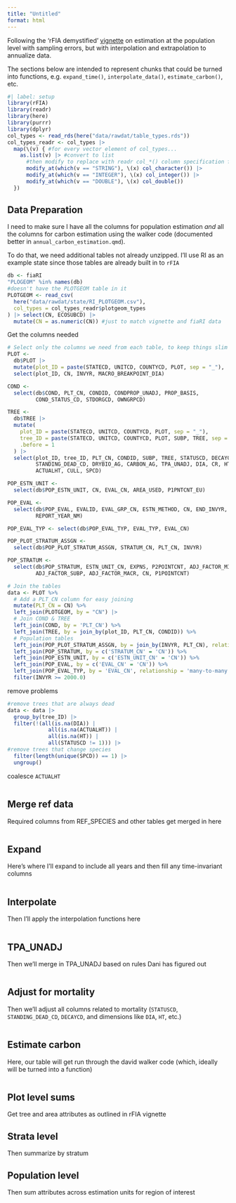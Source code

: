 ```yaml
---
title: "Untitled"
format: html
---
```


Following the 'rFIA demystified' [vignette](https://doserlab.com/files/rfia/articles/fiademystified#with-sampling-errors) on estimation at the population level with sampling errors, but with interpolation and extrapolation to annualize data.

The sections below are intended to represent chunks that could be turned into functions, e.g. `expand_time()`, `interpolate_data()`, `estimate_carbon()`, etc.

```r
#| label: setup
library(rFIA)
library(readr)
library(here)
library(purrr)
library(dplyr)
col_types <- read_rds(here("data/rawdat/table_types.rds"))
col_types_readr <- col_types |> 
  map(\(v) { #for every vector element of col_types...
    as.list(v) |> #convert to list
      #then modify to replace with readr col_*() column specification functions
      modify_at(which(v == "STRING"), \(x) col_character()) |> 
      modify_at(which(v == "INTEGER"), \(x) col_integer()) |> 
      modify_at(which(v == "DOUBLE"), \(x) col_double())
  })
```

## Data Preparation

I need to make sure I have all the columns for population estimation *and* all the columns for carbon estimation using the walker code (documented better in `annual_carbon_estimation.qmd`).

To do that, we need additional tables not already unzipped.
I'll use RI as an example state since those tables are already built in to `rFIA`

```r
db <- fiaRI
"PLOGEOM" %in% names(db)
#doesn't have the PLOTGEOM table in it
PLOTGEOM <- read_csv(
  here("data/rawdat/state/RI_PLOTGEOM.csv"),
  col_types = col_types_readr$plotgeom_types
) |> select(CN, ECOSUBCD) |> 
  mutate(CN = as.numeric(CN)) #just to match vignette and fiaRI data


```

Get the columns needed

```r
# Select only the columns we need from each table, to keep things slim
PLOT <- 
  db$PLOT |> 
  mutate(plot_ID = paste(STATECD, UNITCD, COUNTYCD, PLOT, sep = "_"), .before = 1) |> 
  select(plot_ID, CN, INVYR, MACRO_BREAKPOINT_DIA)

COND <- 
  select(db$COND, PLT_CN, CONDID, CONDPROP_UNADJ, PROP_BASIS, 
         COND_STATUS_CD, STDORGCD, OWNGRPCD)

TREE <- 
  db$TREE |> 
  mutate(
    plot_ID = paste(STATECD, UNITCD, COUNTYCD, PLOT, sep = "_"),
    tree_ID = paste(STATECD, UNITCD, COUNTYCD, PLOT, SUBP, TREE, sep = "_"),
    .before = 1
  ) |> 
  select(plot_ID, tree_ID, PLT_CN, CONDID, SUBP, TREE, STATUSCD, DECAYCD,
         STANDING_DEAD_CD, DRYBIO_AG, CARBON_AG, TPA_UNADJ, DIA, CR, HT,
         ACTUALHT, CULL, SPCD)

POP_ESTN_UNIT <- 
  select(db$POP_ESTN_UNIT, CN, EVAL_CN, AREA_USED, P1PNTCNT_EU)

POP_EVAL <-
  select(db$POP_EVAL, EVALID, EVAL_GRP_CN, ESTN_METHOD, CN, END_INVYR,
         REPORT_YEAR_NM)

POP_EVAL_TYP <- select(db$POP_EVAL_TYP, EVAL_TYP, EVAL_CN)

POP_PLOT_STRATUM_ASSGN <- 
  select(db$POP_PLOT_STRATUM_ASSGN, STRATUM_CN, PLT_CN, INVYR)

POP_STRATUM <- 
  select(db$POP_STRATUM, ESTN_UNIT_CN, EXPNS, P2POINTCNT, ADJ_FACTOR_MICR,
         ADJ_FACTOR_SUBP, ADJ_FACTOR_MACR, CN, P1POINTCNT)
```

```r
# Join the tables
data <- PLOT %>%
  # Add a PLT_CN column for easy joining
  mutate(PLT_CN = CN) %>%
  left_join(PLOTGEOM, by = "CN") |> 
  # Join COND & TREE
  left_join(COND, by = 'PLT_CN') %>%
  left_join(TREE, by = join_by(plot_ID, PLT_CN, CONDID)) %>%
  # Population tables
  left_join(POP_PLOT_STRATUM_ASSGN, by = join_by(INVYR, PLT_CN), relationship = 'many-to-many') %>% #many-to-many relationship?
  left_join(POP_STRATUM, by = c('STRATUM_CN' = 'CN')) %>%
  left_join(POP_ESTN_UNIT, by = c('ESTN_UNIT_CN' = 'CN')) %>%
  left_join(POP_EVAL, by = c('EVAL_CN' = 'CN')) %>%
  left_join(POP_EVAL_TYP, by = 'EVAL_CN', relationship = 'many-to-many') |> 
  filter(INVYR >= 2000.0)
```

remove problems

```r
#remove trees that are always dead
data <- data |> 
  group_by(tree_ID) |> 
  filter(!(all(is.na(DIA)) |
             all(is.na(ACTUALHT)) |
             all(is.na(HT)) |
             all(STATUSCD != 1))) |> 
#remove trees that change species
  filter(length(unique(SPCD)) == 1) |> 
  ungroup()
```

coalesce `ACTUALHT`

```r

```

## Merge ref data

Required columns from REF_SPECIES and other tables get merged in here

```r

```

## Expand

Here's where I'll expand to include all years and then fill any time-invariant columns

```r

```

## Interpolate

Then I'll apply the interpolation functions here

```r

```

## TPA_UNADJ

Then we'll merge in TPA_UNADJ based on rules Dani has figured out

```r

```

## Adjust for mortality

Then we'll adjust all columns related to mortality (`STATUSCD`, `STANDING_DEAD_CD`, `DECAYCD`, and dimensions like `DIA`, `HT`, etc.)

```r

```

## Estimate carbon

Here, our table will get run through the david walker code (which, ideally will be turned into a function)

```r

```

## Plot level sums

Get tree and area attributes as outlined in rFIA vignette

## Strata level

Then summarize by stratum

## Population level

Then sum attributes across estimation units for region of interest
